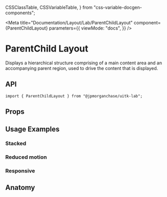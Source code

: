   CSSClassTable,
  CSSVariableTable,
} from "css-variable-docgen-components";

<Meta
  title="Documentation/Layout/Lab/ParentChildLayout"
  component={ParentChildLayout}
  parameters={{
    viewMode: "docs",
  }}
/>

# ParentChild Layout

Displays a hierarchical structure comprising of a main content area and an accompanying parent region, used to drive the content that is displayed.

<Canvas>
  <Story id="layout-lab-parentchildlayout--default-parent-child-layout" />
</Canvas>

## API

```
import { ParentChildLayout } from "@jpmorganchase/uitk-lab";
```

## Props

<ArgsTable of={ParentChildLayout} />

## Usage Examples

### Stacked

<Canvas>
  <Story id="layout-lab-parentchildlayout--toolkit-parent-child-layout-stacked" />
</Canvas>

### Reduced motion

<Canvas>
  <Story id="layout-lab-parentchildlayout--toolkit-parent-child-layout-reduced-motion" />
</Canvas>

### Responsive

<Canvas>
  <Story id="layout-lab-parentchildlayout--toolkit-parent-child-layout-responsive" />
</Canvas>

## Anatomy

<Canvas>
  <ComponentAnatomy showLegend>
    <ParentChildLayout>
      <ParentChildItem></ParentChildItem>
    </ParentChildLayout>
  </ComponentAnatomy>
</Canvas>
